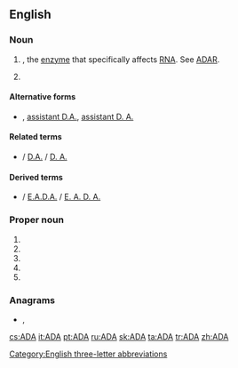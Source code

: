 {{also|ada|Ada|ADA|āda|ādā|aða|-ada|A.D.A.|A. D. A.}}
==English==

===Noun===
{{en-noun}}

# {{initialism of|[[adenosine]] [[deaminase]]|nodot=1|lang=en}}, the [[enzyme]] that specifically affects [[RNA]]. See [[ADAR]].
# {{initialism of|[[assistant]] [[district attorney]]|lang=en}}

====Alternative forms====
* {{sense|assistant district attorney}} {{l|en|assistant DA}}, [[assistant D.A.]], [[assistant D. A.]]

====Related terms====
* {{sense|[[assistant district attorney]]}} {{l|en|DA}} / [[D.A.]] / [[D. A.]] {{gloss|[[district attorney]]}}

====Derived terms====
* {{sense|assistant district attorney}} {{l|en|EADA}} / [[E.A.D.A.]] / [[E. A. D. A.]] {{gloss|[[executive assistant district attorney]]}}

===Proper noun===
{{en-proper noun}}

# {{initialism of|[[w:American Dental Association|American Dental Association]]|lang=en}}
# {{initialism of|[[w:Americans for Democratic Action|Americans for Democratic Action]]|lang=en}}
# {{initialism of|[[w:Americans with Disabilities Act|Americans with Disabilities Act]]|lang=en}}
# {{initialism of|[[w:American Diabetes Association|American Diabetes Association]]|lang=en}}
# {{initialism of|[[w:Air Defense Artillery Branch (United States Army)|Air Defense Artillery]]|lang=en}}

===Anagrams===
* {{l|en|aad}}, {{l|en|AAD}}

[[Category:English three-letter abbreviations]]

[[cs:ADA]]
[[it:ADA]]
[[pt:ADA]]
[[ru:ADA]]
[[sk:ADA]]
[[ta:ADA]]
[[tr:ADA]]
[[zh:ADA]]